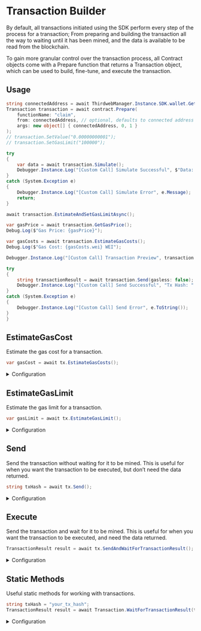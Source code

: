 # Transaction Builder

By default, all transactions initiated using the SDK perform every step of the process for a transaction; From preparing and building the transaction all the way to waiting until it has been mined, and the data is available to be read from the blockchain.

To gain more granular control over the transaction process, all Contract objects come with a Prepare function that returns a Transaction object, which can be used to build, fine-tune, and execute the transaction.

## Usage

```csharp
string connectedAddress = await ThirdwebManager.Instance.SDK.wallet.GetAddress();
Transaction transaction = await contract.Prepare(
    functionName: "claim",
    from: connectedAddress, // optional, defaults to connected address
    args: new object[] { connectedAddress, 0, 1 }
);
// transaction.SetValue("0.00000000001");
// transaction.SetGasLimit("100000");

try
{
    var data = await transaction.Simulate();
    Debugger.Instance.Log("[Custom Call] Simulate Successful", $"Data: {data}");
}
catch (System.Exception e)
{
    Debugger.Instance.Log("[Custom Call] Simulate Error", e.Message);
    return;
}

await transaction.EstimateAndSetGasLimitAsync();

var gasPrice = await transaction.GetGasPrice();
Debug.Log($"Gas Price: {gasPrice}");

var gasCosts = await transaction.EstimateGasCosts();
Debug.Log($"Gas Cost: {gasCosts.wei} WEI");

Debugger.Instance.Log("[Custom Call] Transaction Preview", transaction.ToString());

try
{
    string transactionResult = await transaction.Send(gasless: false);
    Debugger.Instance.Log("[Custom Call] Send Successful", "Tx Hash: " + transactionResult);
}
catch (System.Exception e)
{
    Debugger.Instance.Log("[Custom Call] Send Error", e.ToString());
}
}
```

## EstimateGasCost

Estimate the gas cost for a transaction.

```csharp
var gasCost = await tx.EstimateGasCosts();
```

<details>
    <summary>Configuration</summary>
    <div>

### Return Value

Returns the gas cost for this transaction in both `ether` and `wei`.

```csharp
GasCosts;
```

</div>
</details>

## EstimateGasLimit

Estimate the gas limit for a transaction.

```csharp
var gasLimit = await tx.EstimateGasLimit();
```

<details>
    <summary>Configuration</summary>
    <div>

### Return Value

Returns the gas limit for this transaction.

```csharp
BigInteger;
```

</div>
</details>

## Send

Send the transaction without waiting for it to be mined. This is useful for when you want the transaction to be executed, but don’t need the data returned.

```csharp
string txHash = await tx.Send();
```

<details>
    <summary>Configuration</summary>
    <div>

### Return Value

Returns the transaction hash as a `string`.

```csharp
string;
```

</div>
</details>

## Execute

Send the transaction and wait for it to be mined. This is useful for when you want the transaction to be executed, and need the data returned.

```csharp
TransactionResult result = await tx.SendAndWaitForTransactionResult();
```

<details>
    <summary>Configuration</summary>
    <div>

### Return Value

Returns the transaction result as a <see cref="TransactionResult"/> object.

```csharp
TransactionResult;
```

</div>
</details>

## Static Methods

Useful static methods for working with transactions.

```csharp
string txHash = "your_tx_hash";
TransactionResult result = await Transaction.WaitForTransactionResult(txHash);
```

<details>
    <summary>Configuration</summary>
    <div>

### Return Value

Returns the transaction result as a <see cref="TransactionResult"/> object.

```csharp
TransactionResult;
```

</div>
</details>
